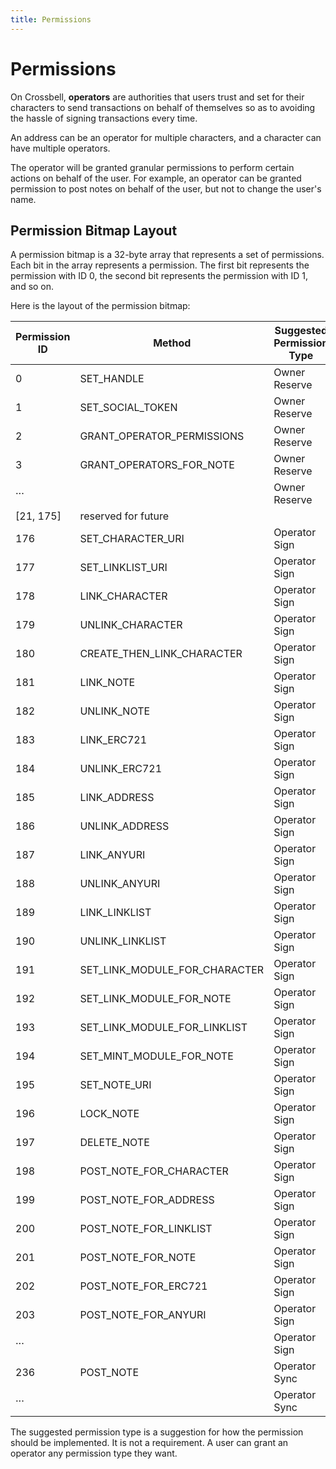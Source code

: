 ```yaml
---
title: Permissions
---
```


# Permissions

On Crossbell, **operators** are authorities that users trust and set for their characters to send transactions on behalf of themselves so as to avoiding the hassle of signing transactions every time.

An address can be an operator for multiple characters, and a character can have multiple operators.

The operator will be granted granular permissions to perform certain actions on behalf of the user. For example, an operator can be granted permission to post notes on behalf of the user, but not to change the user's name.

## Permission Bitmap Layout

A permission bitmap is a 32-byte array that represents a set of permissions. Each bit in the array represents a permission. The first bit represents the permission with ID 0, the second bit represents the permission with ID 1, and so on.

Here is the layout of the permission bitmap:

| Permission ID | Method                        | Suggested Permission Type |
|---------------|-------------------------------|---------------------------|
| 0             | SET_HANDLE                    | Owner Reserve             |
| 1             | SET_SOCIAL_TOKEN              | Owner Reserve             |
| 2             | GRANT_OPERATOR_PERMISSIONS    | Owner Reserve             |
| 3             | GRANT_OPERATORS_FOR_NOTE      | Owner Reserve             |
| ···           |                               | Owner Reserve             |
|  [21, 175]    | reserved for future           |                           |
| 176           | SET_CHARACTER_URI             | Operator Sign             |
| 177           | SET_LINKLIST_URI              | Operator Sign             |
| 178           | LINK_CHARACTER                | Operator Sign             |
| 179           | UNLINK_CHARACTER              | Operator Sign             |
| 180           | CREATE_THEN_LINK_CHARACTER    | Operator Sign             |
| 181           | LINK_NOTE                     | Operator Sign             |
| 182           | UNLINK_NOTE                   | Operator Sign             |
| 183           | LINK_ERC721                   | Operator Sign             |
| 184           | UNLINK_ERC721                 | Operator Sign             |
| 185           | LINK_ADDRESS                  | Operator Sign             |
| 186           | UNLINK_ADDRESS                | Operator Sign             |
| 187           | LINK_ANYURI                  | Operator Sign             |
| 188           | UNLINK_ANYURI                | Operator Sign             |
| 189           | LINK_LINKLIST                | Operator Sign             |
| 190           | UNLINK_LINKLIST              | Operator Sign             |
| 191           | SET_LINK_MODULE_FOR_CHARACTER | Operator Sign             |
| 192           | SET_LINK_MODULE_FOR_NOTE      | Operator Sign             |
| 193           | SET_LINK_MODULE_FOR_LINKLIST | Operator Sign             |
| 194           | SET_MINT_MODULE_FOR_NOTE      | Operator Sign             |
| 195           | SET_NOTE_URI                  | Operator Sign             |
| 196           | LOCK_NOTE                     | Operator Sign             |
| 197           | DELETE_NOTE                   | Operator Sign             |
| 198           | POST_NOTE_FOR_CHARACTER       | Operator Sign             |
| 199           | POST_NOTE_FOR_ADDRESS         | Operator Sign             |
| 200           | POST_NOTE_FOR_LINKLIST       | Operator Sign             |
| 201           | POST_NOTE_FOR_NOTE            | Operator Sign             |
| 202           | POST_NOTE_FOR_ERC721          | Operator Sign             |
| 203           | POST_NOTE_FOR_ANYURI         | Operator Sign             |
| ···           |                               | Operator Sign             |
| 236           | POST_NOTE                     | Operator Sync             |
| ···           |                               | Operator Sync             |


<Callout>
The suggested permission type is a suggestion for how the permission should be implemented. It is not a requirement. A user can grant an operator any permission type they want.
</Callout>
